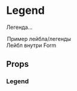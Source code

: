 
<Meta title="Components / Legend" component={Legend} decorators={[centeredDecorator]} />

# Legend

Легенда...

<Preview>
    <Story name="Knobs">
        <Legend
            as={text('Tag', 'legend')}
            name="Example"
            hint={text('Hint', 'Подсказка к полю')}
            hiddenLegend={boolean('Hidden legend', false)}
            size={radios('size', ['lg', 'md', 'sm'], 'md')}
            optional={boolean('Is optional?', true) ? text('Optional text', '(необязательное поле)') : undefined}
            IconBefore={boolean('Icon before', true) && baseTheme.global.placeholder}
            IconAfter={boolean('Icon after', true) && baseTheme.global.placeholder}
            __theme={
                boolean('Use custom theme', false) ? object('themeObj', baseTheme.components.FormLabel) : undefined
            }
            __hintTheme={
                boolean('Use custom hint theme', false)
                    ? object('hintThemeObj', baseTheme.components.FormHint)
                    : undefined
            }
        >
            Пример лейбла/легенды
        </Legend>
    </Story>
</Preview>

<Preview>
    <Story name="Inside Form">
        <Form
            style={{ width: '25vw', minWidth: '320px' }}
            required={radios('required', ['optional', 'mark'], 'optional', 'Form Props')}
        >
            <Form.Field
                controlId="field-1"
                optional={
                    boolean('Is optional?', true, 'Field Props')
                        ? text('Optional text', '(Необязательное поле)', 'Field Props')
                        : undefined
                }
                hint={boolean('Hint', true, 'Field Props') ? text('Hint text', 'Подсказка', 'Field Props') : undefined}
                size={radios('size', ['lg', 'md', 'sm'], 'md', 'Field Props')}
                hiddenLabel={boolean('Hidden label', false, 'Field Props')}
            >
                <Form.Label
                    as={text('Tag', 'Legend', 'Label Props')}
                    IconBefore={boolean('Label icon before', true, 'Label Props') && baseTheme.global.placeholder}
                    IconAfter={boolean('Label icon after', true, 'Label Props') && baseTheme.global.placeholder}
                >
                    Лейбл внутри Form
                </Form.Label>
            </Form.Field>
        </Form>
    </Story>
</Preview>

## Props

### Legend

<Props of={Legend} />
